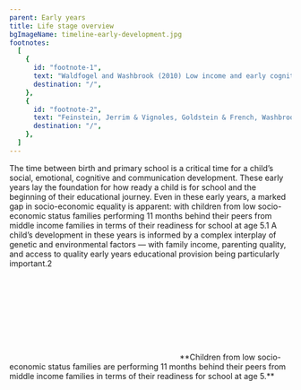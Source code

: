 ```yaml
---
parent: Early years
title: Life stage overview
bgImageName: timeline-early-development.jpg
footnotes:
  [
    {
      id: "footnote-1",
      text: "Waldfogel and Washbrook (2010) Low income and early cognitive development in the UK: A report for the Sutton Trust.",
      destination: "/",
    },
    {
      id: "footnote-2",
      text: "Feinstein, Jerrim & Vignoles, Goldstein & French, Washbrook & Lee, & Lupton (2015) Social class differences in early cognitive development debate. Longitudinal and Life Course Studies, 6, 331-376; Lugo-Gil and Tamis-LeMonda (2008) Family resources and parenting quality: Links to children’s cognitive development across the first 3 years. Child Development, 79(4): 1065-85.",
      destination: "/",
    },
  ]
---
```


The time between birth and primary school is a critical time for a child’s social, emotional,
cognitive and communication development. These early years lay the foundation for how ready a
child is for school and the beginning of their educational journey. Even in these early years,
a marked gap in socio-economic equality is apparent: with children from low socio-economic status
families performing 11 months behind their peers from middle income families in terms of their
readiness for school at age 5.<FootnoteLink linkId="footnote-1">1</FootnoteLink> A child’s development in these years is informed by a complex
interplay of genetic and environmental factors — with family income, parenting quality, and access
to quality early years educational provision being particularly important.<FootnoteLink linkId="footnote-2">2</FootnoteLink>


<div>
  <SVG />
  **Children from low socio-economic status families are performing 11 months behind
  their peers from middle income families in terms of their readiness for school
  at age 5.**
</div>
